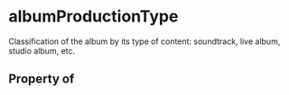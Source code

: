 # albumProductionType

Classification of the album by its type of content: soundtrack, live album, studio album, etc.

## Property of



